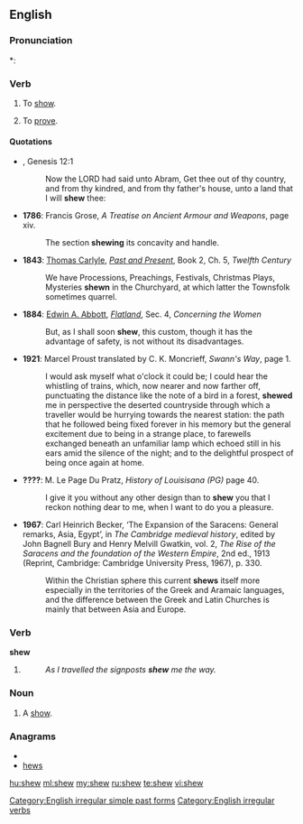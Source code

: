 ==English==

===Pronunciation===
*: {{rhymes|əʊ}}

===Verb===
{{en-verb|shews|shewing|shewed|'''[[shewed]]''' ''or'' '''[[shewn]]'''}}

# {{archaic}} To [[show]].
# To [[prove]].

====Quotations====
* {{RQ:Authorized Version}}, Genesis 12:1
*: Now the LORD had said unto Abram, Get thee out of thy country, and from thy kindred, and from thy father's house, unto a land that I will '''shew''' thee:
* '''1786''': Francis Grose, ''A Treatise on Ancient Armour and Weapons'', page xiv.
*: The section '''shewing''' its concavity and handle.
* '''1843''': [[:w:Thomas Carlyle|Thomas Carlyle]], ''[[:w:Past and Present (book)|Past and Present]]'', Book 2, Ch. 5, ''Twelfth Century''
*: We have Processions, Preachings, Festivals, Christmas Plays, Mysteries '''shewn''' in the Churchyard, at which latter the Townsfolk sometimes quarrel.
* '''1884''': [[w:Edwin A. Abbott|Edwin A. Abbott]], ''[[w:Flatland|Flatland]]'', Sec. 4, ''Concerning the Women''
*: But, as I shall soon '''shew''', this custom, though it has the advantage of safety, is not without its disadvantages.
* '''1921''': Marcel Proust translated by C. K. Moncrieff, ''Swann's Way'', page 1.
*: I would ask myself what o'clock it could be; I could hear the whistling of trains, which, now nearer and now farther off, punctuating the distance like the note of a bird in a forest, '''shewed''' me in perspective the deserted countryside through which a traveller would be hurrying towards the nearest station: the path that he followed being fixed forever in his memory but the general excitement due to being in a strange place, to farewells exchanged beneath an unfamiliar lamp which echoed still in his ears amid the silence of the night; and to the delightful prospect of being once again at home.
* '''????''': M. Le Page Du Pratz, ''History of Louisisana (PG)'' page 40.
*: I give it you without any other design than to '''shew''' you that I reckon nothing dear to me, when I want to do you a pleasure.
* '''1967''': Carl Heinrich Becker, ‘The Expansion of the Saracens: General remarks, Asia, Egypt’, in ''The Cambridge medieval history'', edited by John Bagnell Bury and Henry Melvill Gwatkin, vol. 2, ''The Rise of the Saracens and the foundation of the Western Empire'', 2nd ed., 1913 (Reprint, Cambridge: Cambridge University Press, 1967), p. 330.
*: Within the Christian sphere this current '''shews''' itself more especially in the territories of the Greek and Aramaic languages, and the difference between the Greek and Latin Churches is mainly that between Asia and Europe.

===Verb===
'''shew'''

# {{italbrac|[[East Anglia]] dialect}} {{simple past of|[[show]]}}
#: ''As I travelled the signposts '''shew''' me the way.''

===Noun===
{{en-noun}}

# {{archaic}} A [[show]].

===Anagrams===
* {{alphagram|ehsw}}
* [[hews#English|hews]]

[[Category:English irregular simple past forms]]
[[Category:English irregular verbs]]

[[hu:shew]]
[[ml:shew]]
[[my:shew]]
[[ru:shew]]
[[te:shew]]
[[vi:shew]]